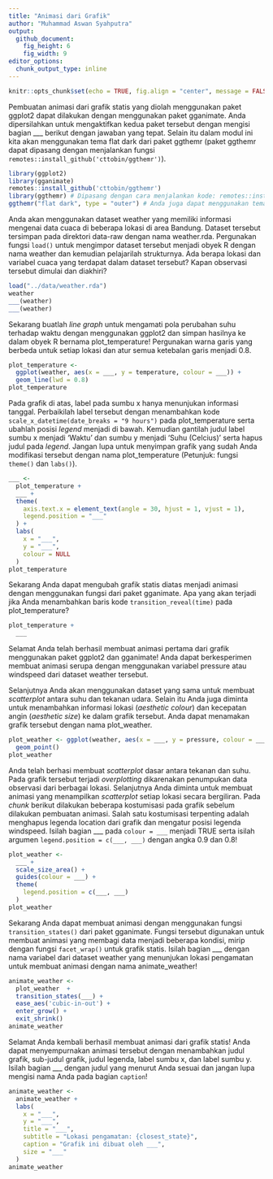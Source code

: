 ```yaml
---
title: "Animasi dari Grafik"
author: "Muhammad Aswan Syahputra"
output: 
  github_document:
    fig_height: 6
    fig_width: 9
editor_options: 
  chunk_output_type: inline
---
```


```r
knitr::opts_chunk$set(echo = TRUE, fig.align = "center", message = FALSE, warning = FALSE)
```

Pembuatan animasi dari grafik statis yang diolah menggunakan paket ggplot2 dapat dilakukan dengan menggunakan paket gganimate. Anda dipersilahkan untuk mengaktifkan kedua paket tersebut dengan mengisi bagian ___ berikut dengan jawaban yang tepat. Selain itu dalam modul ini kita akan menggunakan tema flat dark dari paket ggthemr (paket ggthemr dapat dipasang dengan menjalankan fungsi `remotes::install_github('cttobin/ggthemr')`).

```r
library(ggplot2)
library(gganimate)
remotes::install_github('cttobin/ggthemr')
library(ggthemr) # Dipasang dengan cara menjalankan kode: remotes::install_github('cttobin/ggthemr')
ggthemr("flat dark", type = "outer") # Anda juga dapat menggunakan tema lain. Pilihan tema dapat dilihat di https://github.com/cttobin/ggthemr#palettes
```

Anda akan menggunakan dataset weather yang memiliki informasi mengenai data cuaca di beberapa lokasi di area Bandung. Dataset tersebut tersimpan pada direktori data-raw dengan nama weather.rda. Pergunakan fungsi `load()` untuk mengimpor dataset tersebut menjadi obyek R dengan nama weather dan kemudian pelajarilah strukturnya. Ada berapa lokasi dan variabel cuaca yang terdapat dalam dataset tersebut? Kapan observasi tersebut dimulai dan diakhiri?

```r
load("../data/weather.rda")
weather
___(weather)
___(weather)
```

Sekarang buatlah *line graph* untuk mengamati pola perubahan suhu terhadap waktu dengan menggunakan ggplot2 dan simpan hasilnya ke dalam obyek R bernama plot_temperature! Pergunakan warna garis yang berbeda untuk setiap lokasi dan atur semua ketebalan garis menjadi 0.8.

```r
plot_temperature <- 
  ggplot(weather, aes(x = ___, y = temperature, colour = ___)) +
  geom_line(lwd = 0.8)
plot_temperature
```

Pada grafik di atas, label pada sumbu x hanya menunjukan informasi tanggal. Perbaikilah label tersebut dengan menambahkan kode `scale_x_datetime(date_breaks = "9 hours")` pada plot_temperature serta ubahlah posisi *legend* menjadi di bawah. Kemudian gantilah judul label sumbu x menjadi 'Waktu' dan sumbu y menjadi 'Suhu (Celcius)' serta hapus judul pada *legend*. Jangan lupa untuk menyimpan grafik yang sudah Anda modifikasi tersebut dengan nama plot_temperature (Petunjuk: fungsi `theme()` dan `labs()`).  

```r
___ <- 
  plot_temperature +
  ___ +
  theme(
    axis.text.x = element_text(angle = 30, hjust = 1, vjust = 1),
    legend.position = "___"
  ) +
  labs(
    x = "___",
    y = "___",
    colour = NULL
  )
plot_temperature
```

Sekarang Anda dapat mengubah grafik statis diatas menjadi animasi dengan menggunakan fungsi dari paket gganimate. Apa yang akan terjadi jika Anda menambahkan baris kode `transition_reveal(time)` pada plot_temperature?

```r
plot_temperature +
  ___
```

Selamat Anda telah berhasil membuat animasi pertama dari grafik menggunakan paket ggplot2 dan gganimate! Anda dapat berkesperimen membuat animasi serupa dengan menggunakan variabel pressure atau windspeed dari dataset weather tersebut.

Selanjutnya Anda akan menggunakan dataset yang sama untuk membuat *scatterplot* antara suhu dan tekanan udara. Selain itu Anda juga diminta untuk menambahkan informasi lokasi (*aesthetic colour*) dan kecepatan angin (*aesthetic size*) ke dalam grafik tersebut. Anda dapat menamakan grafik tersebut dengan nama plot_weather.

```r
plot_weather <- ggplot(weather, aes(x = ___, y = pressure, colour = ___, size = ___)) +
  geom_point()
plot_weather
```

Anda telah berhasi membuat *scatterplot* dasar antara tekanan dan suhu. Pada grafik tersebut terjadi *overplotting* dikarenakan penumpukan data observasi dari berbagai lokasi. Selanjutnya Anda diminta untuk membuat animasi yang menampilkan *scatterplot* setiap lokasi secara bergiliran. Pada *chunk* berikut dilakukan beberapa kostumisasi pada grafik sebelum dilakukan pembuatan animasi. Salah satu kostumisasi terpenting adalah menghapus legenda location dari grafik dan mengatur posisi legenda windspeed. Isilah bagian ___ pada `colour = ___` menjadi TRUE serta isilah argumen `legend.position = c(___, ___)` dengan angka 0.9 dan 0.8!

```r
plot_weather <- 
  ___ +
  scale_size_area() +
  guides(colour = ___) +
  theme(
    legend.position = c(___, ___)
  )
plot_weather
```

Sekarang Anda dapat membuat animasi dengan menggunakan fungsi `transition_states()` dari paket gganimate. Fungsi tersebut digunakan untuk membuat animasi yang membagi data menjadi beberapa kondisi, mirip dengan fungsi `facet_wrap()` untuk grafik statis. Isilah bagian ___ dengan nama variabel dari dataset weather yang menunjukan lokasi pengamatan untuk membuat animasi dengan nama animate_weather!

```r
animate_weather <- 
  plot_weather  +
  transition_states(___) +
  ease_aes('cubic-in-out') +
  enter_grow() +
  exit_shrink()
animate_weather
```

Selamat Anda kembali berhasil membuat animasi dari grafik statis! Anda dapat menyempurnakan animasi tersebut dengan menambahkan judul grafik, sub-judul grafik, judul legenda, label sumbu x, dan label sumbu y. Isilah bagian ___ dengan judul yang menurut Anda sesuai dan jangan lupa mengisi nama Anda pada bagian `caption`!

```r
animate_weather <- 
  animate_weather +
  labs(
    x = "___",
    y = "___",
    title = "___",
    subtitle = "Lokasi pengamatan: {closest_state}",
    caption = "Grafik ini dibuat oleh ___",
    size = "___"
  )
animate_weather
```

